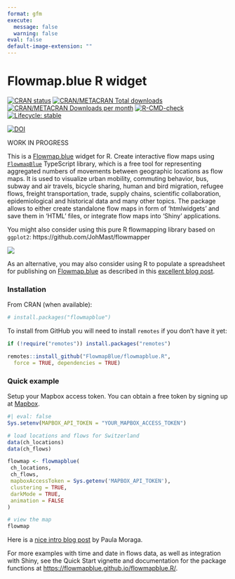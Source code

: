 ```yaml
---
format: gfm
execute: 
  message: false
  warning: false
eval: false
default-image-extension: ""
---
```


# Flowmap.blue R widget

<!-- badges: start -->
[![CRAN status](https://www.r-pkg.org/badges/version/flowmapblue)](https://CRAN.R-project.org/package=flowmapblue){target="_blank"}
[![CRAN/METACRAN Total downloads](https://cranlogs.r-pkg.org/badges/grand-total/flowmapblue?color=blue)](https://CRAN.R-project.org/package=flowmapblue){target="_blank"}
[![CRAN/METACRAN Downloads per month](https://cranlogs.r-pkg.org/badges/flowmapblue?color=blue)](https://CRAN.R-project.org/package=flowmapblue){target="_blank"}
[![R-CMD-check](https://github.com/FlowmapBlue/flowmapblue.R/actions/workflows/R-CMD-check.yaml/badge.svg)](https://github.com/FlowmapBlue/flowmapblue.R/actions/workflows/R-CMD-check.yaml){target="_blank"}
[![Lifecycle: stable](https://img.shields.io/badge/lifecycle-experimental-orange.svg)](https://lifecycle.r-lib.org/articles/stages.html#experimental){target="_blank"}

[![DOI](https://zenodo.org/badge/DOI/10.32614/CRAN.package.flowmapblue.svg)](https://doi.org/10.32614/CRAN.package.flowmapblue)

<!-- badges: end -->



WORK IN PROGRESS

This is a [Flowmap.blue](https://www.flowmap.blue/) widget for R. Create interactive flow maps using [`FlowmapBlue`](https://github.com/FlowmapBlue/FlowmapBlue) TypeScript library, which is a free tool for representing aggregated numbers of movements between geographic locations as flow maps. It is used to visualize urban mobility, commuting behavior, bus, subway and air travels, bicycle sharing, human and bird migration, refugee flows, freight transportation, trade, supply chains, scientific collaboration, epidemiological and historical data and many other topics. The package allows to either create standalone flow maps in form of 'htmlwidgets' and save them in 'HTML' files, or integrate flow maps into 'Shiny' applications.

You might also consider using this pure R flowmapping library based on `ggplot2`: https://github.com/JohMast/flowmapper

![](man/figures/demo.png)

As an alternative, you may also consider using R to populate a spreadsheet for publishing on [Flowmap.blue](https://www.flowmap.blue/)
as described in this [excellent blog post](https://doodles.mountainmath.ca/blog/2020/01/06/flow-maps/).

### Installation

From CRAN (when available):

```r
# install.packages("flowmapblue")
```

To install from GitHub you will need to install `remotes` if you don't have it yet:

```r
if (!require("remotes")) install.packages("remotes")

remotes::install_github("FlowmapBlue/flowmapblue.R",
  force = TRUE, dependencies = TRUE)
```


### Quick example

Setup your Mapbox access token. You can obtain a free token by signing up at [Mapbox](https://account.mapbox.com/).

```r
#| eval: false
Sys.setenv(MAPBOX_API_TOKEN = "YOUR_MAPBOX_ACCESS_TOKEN")
```

```r
# load locations and flows for Switzerland
data(ch_locations)
data(ch_flows)

flowmap <- flowmapblue(
 ch_locations,
 ch_flows,
 mapboxAccessToken = Sys.getenv('MAPBOX_API_TOKEN'),
 clustering = TRUE,
 darkMode = TRUE,
 animation = FALSE
)

# view the map
flowmap
```


Here is a [nice intro blog post](https://www.paulamoraga.com/blog/2020-07-11-mobility.html) by Paula Moraga.

For more examples with time and date in flows data, as well as integration with Shiny, see the Quick Start vignette and documentation for the package functions at [https://flowmapblue.github.io/flowmapblue.R/](https://flowmapblue.github.io/flowmapblue.R/).
